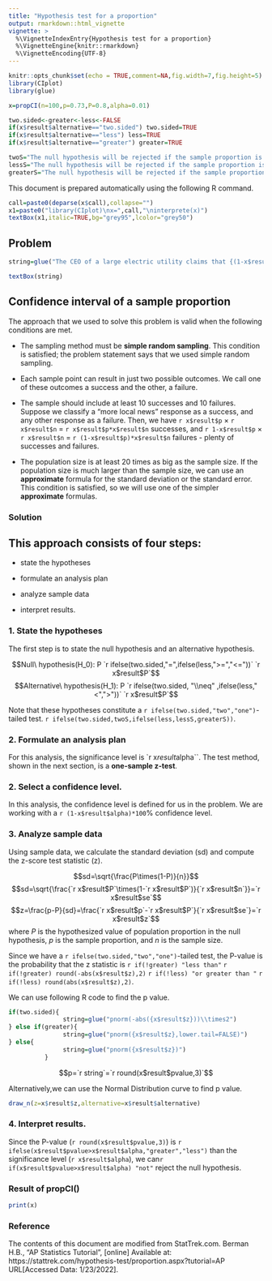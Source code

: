```yaml
---
title: "Hypothesis test for a proportion"
output: rmarkdown::html_vignette
vignette: >
  %\VignetteIndexEntry{Hypothesis test for a proportion}
  %\VignetteEngine{knitr::rmarkdown}
  %\VignetteEncoding{UTF-8}
---
```


```r
knitr::opts_chunk$set(echo = TRUE,comment=NA,fig.width=7,fig.height=5)
library(CIplot)
library(glue)
```

```r
x=propCI(n=100,p=0.73,P=0.8,alpha=0.01)

two.sided<-greater<-less<-FALSE
if(x$result$alternative=="two.sided") two.sided=TRUE
if(x$result$alternative=="less") less=TRUE
if(x$result$alternative=="greater") greater=TRUE

twoS="The null hypothesis will be rejected if the sample proportion is too big or if it is too small."
lessS="The null hypothesis will be rejected if the sample proportion is too small."
greaterS="The null hypothesis will be rejected if the sample proportion is too big."
```

This document is prepared automatically using the following R command.

```r
call=paste0(deparse(x$call),collapse="")
x1=paste0("library(CIplot)\nx=",call,"\ninterprete(x)")
textBox(x1,italic=TRUE,bg="grey95",lcolor="grey50")
```

## Problem


```r

string=glue("The CEO of a large electric utility claims that {(1-x$result$P)*100} percent of his {x$result$n*100} customers are very satisfied with the service they receive. To test this claim, the local newspaper surveyed {x$result$n} customers, using simple random sampling. Among the sampled customers, {(1-x$result$p)*100} percent say they are very satisified. Based on these findings, can we reject the CEO's hypothesis that {(1-x$result$P)*100}% of the customers are very satisfied? Use a {x$result$alpha} level of significance.")

textBox(string)
```



## Confidence interval of a sample proportion

The approach that we used to solve this problem is valid when the following conditions are met.

- The sampling method must be **simple random sampling**. This condition is satisfied; the problem statement says that we used simple random sampling.

- Each sample point can result in just two possible outcomes. We call one of these outcomes a success and the other, a failure.

- The sample should include at least 10 successes and 10 failures. Suppose we classify a "more local news" response as a success, and any other response as a failure. Then, we have `r x$result$p` $\times$ `r x$result$n` = `r x$result$p*x$result$n` successes, and `r 1-x$result$p` $\times$ `r x$result$n` = `r (1-x$result$p)*x$result$n` failures - plenty of successes and failures.

- The population size is at least 20 times as big as the sample size. If the population size is much larger than the sample size, we can use an **approximate** formula for the standard deviation or the standard error. This condition is satisfied, so we will use one of the simpler **approximate** formulas.


### Solution

## This approach consists of four steps: 

- state the hypotheses

- formulate an analysis plan

- analyze sample data

- interpret results.



### 1. State the hypotheses 

The first step is to state the null hypothesis and an alternative hypothesis.

$$Null\ hypothesis(H_0): P `r ifelse(two.sided,"=",ifelse(less,">=","<="))` `r x$result$P`$$
$$Alternative\ hypothesis(H_1): P `r ifelse(two.sided, "\\neq" ,ifelse(less,"<",">"))` `r x$result$P`$$

Note that these hypotheses constitute a `r ifelse(two.sided,"two","one")`-tailed test. `r ifelse(two.sided,twoS,ifelse(less,lessS,greaterS))`.

### 2. Formulate an analysis plan

For this analysis, the significance level is `r x$result$alpha``. The test method, shown in the next section, is a **one-sample z-test**.

### 2. Select a confidence level. 

In this analysis, the confidence level is defined for us in the problem. We are working with a `r (1-x$result$alpha)*100`% confidence level.

### 3. Analyze sample data

Using sample data, we calculate the standard deviation (sd) and compute the z-score test statistic (z).

$$sd=\sqrt{\frac{P\times(1-P)}{n}}$$
$$sd=\sqrt{\frac{`r x$result$P`\times(1-`r x$result$P`)}{`r x$result$n`}}=`r x$result$se`$$
$$z=\frac{p-P}{sd}=\frac{`r x$result$p`-`r x$result$P`}{`r x$result$se`}=`r x$result$z`$$
where $P$ is the hypothesized value of population proportion in the null hypothesis, $p$ is the sample proportion, and $n$ is the sample size.

Since we have a `r ifelse(two.sided,"two","one")`-tailed test, the P-value is the probability that the z statistic is `r if(!greater) "less than"` `r if(!greater) round(-abs(x$result$z),2)` `r if(!less) "or greater than "` `r if(!less) round(abs(x$result$z),2)`.

We can use following R code to find the p value.

```r

if(two.sided){
               string=glue("pnorm(-abs({x$result$z}))\\times2")
} else if(greater){
               string=glue("pnorm({x$result$z},lower.tail=FALSE)")
} else{
               string=glue("pnorm({x$result$z})")
          }
```

$$p=`r string`=`r round(x$result$pvalue,3)`$$


Alternatively,we can use the Normal Distribution curve to find p value.

```r
draw_n(z=x$result$z,alternative=x$result$alternative)
```



### 4. Interpret results. 

Since the P-value (`r round(x$result$pvalue,3)`) is `r ifelse(x$result$pvalue>x$result$alpha,"greater","less")` than the significance level (`r x$result$alpha`), we can`r if(x$result$pvalue>x$result$alpha) "not"` reject the null hypothesis.


### Result of propCI()

```r
print(x)
```

### Reference

The contents of this document are modified from StatTrek.com.
Berman H.B., "AP Statistics Tutorial", [online] Available at:  https://stattrek.com/hypothesis-test/proportion.aspx?tutorial=AP URL[Accessed Data: 1/23/2022]. 
